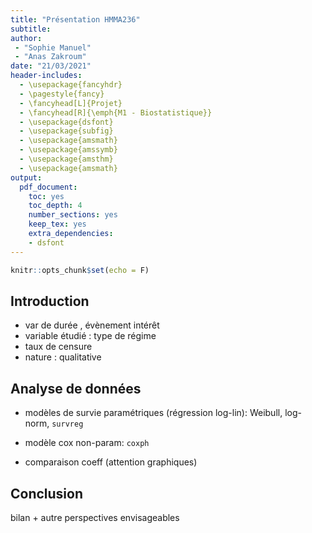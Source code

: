 ```yaml
---
title: "Présentation HMMA236"
subtitle: 
author: 
 - "Sophie Manuel"
 - "Anas Zakroum"
date: "21/03/2021"
header-includes:
  - \usepackage{fancyhdr}
  - \pagestyle{fancy}
  - \fancyhead[L]{Projet}
  - \fancyhead[R]{\emph{M1 - Biostatistique}}
  - \usepackage{dsfont}
  - \usepackage{subfig}
  - \usepackage{amsmath}
  - \usepackage{amssymb}
  - \usepackage{amsthm}
  - \usepackage{amsmath}
output:
  pdf_document:
    toc: yes
    toc_depth: 4
    number_sections: yes
    keep_tex: yes
    extra_dependencies:
    - dsfont 
---
```


```r
knitr::opts_chunk$set(echo = F)
```

## Introduction

- var de durée , évènement intérêt
- variable étudié : type de régime
- taux de censure
- nature : qualitative

## Analyse de données

- modèles de survie paramétriques (régression log-lin): Weibull, log-norm, `survreg`

- modèle cox non-param: `coxph`

- comparaison coeff (attention graphiques)

## Conclusion
bilan + autre perspectives envisageables